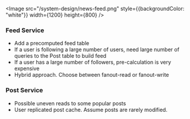 
<Image src="/system-design/news-feed.png" style={{backgroundColor: "white"}} width={1200} height={800} />

### Feed Service

- Add a precomputed feed table 
- If a user is following a large number of users, need large number of queries to the Post table to build feed
- If a user has a large number of followers, pre-calculation is very expensive
- Hybrid approach. Choose between fanout-read or fanout-write

### Post Service 

- Possible uneven reads to some popular posts
- User replicated post cache. Assume posts are rarely modified.
